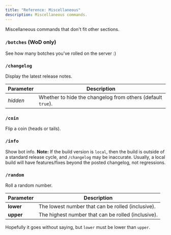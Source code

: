 ```yaml
---
title: "Reference: Miscellaneous"
description: Miscellaneous commands.
---
```


Miscellaneous commands that don't fit other sections.

### `/botches` (WoD only)

See how many botches you've rolled on the server :)

### `/changelog`

Display the latest release notes.

| Parameter | Description                                                 |
|-----------|-------------------------------------------------------------|
| *hidden*  | Whether to hide the changelog from others (default `true`). |

### `/coin`

Flip a coin (heads or tails).

### `/info`

Show bot info. **Note:** If the build version is `local`, then the build is outside of a standard release cycle, and `/changelog` may be inaccurate. Usually, a local build will have features/fixes beyond the posted changelog, not regressions.

### `/random`

Roll a random number.

| Parameter | Description                                        |
|-----------|----------------------------------------------------|
| **lower** | The lowest number that can be rolled (inclusive).  |
| **upper** | The highest number that can be rolled (inclusive). |

Hopefully it goes without saying, but `lower` must be lower than `upper`.
